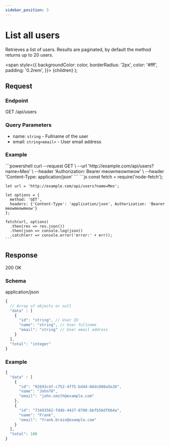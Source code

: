 ```yaml
---
sidebar_position: 3
---
```


# List all users

Retrieves a list of users. Results are paginated, by default the method returns up to 20 users.

  <span
    style={{
      backgroundColor: color,
      borderRadius: '2px',
      color: '#fff',
      padding: '0.2rem',
    }}>
    {children}
  </span>
);

## Request

### Endpoint

<Highlight color="#61affe">GET</Highlight> /api/users

### Query Parameters

- name: `string` - Fullname of the user
- email: `string<email>` - User email address


### Example

<Tabs>
  <TabItem value="cURL" label="cURL" default>
    ```powershell
    curl --request GET \
  --url 'http://example.com/api/users?name=Meo' \
  --header 'Authorization: Bearer meowmeowmeow' \
  --header 'Content-Type: application/json'
    ```
  </TabItem>
  <TabItem value="Node.js" label="Node.js">
    ```js
    const fetch = require('node-fetch');

    let url = 'http://example.com/api/users?name=Meo';

    let options = {
      method: 'GET',
      headers: {'Content-Type': 'application/json', Authorization: 'Bearer meowmeowmeow'}
    };

    fetch(url, options)
      .then(res => res.json())
      .then(json => console.log(json))
      .catch(err => console.error('error:' + err));
    ```
  </TabItem>
</Tabs>

## Response
<Highlight color="#49cc90">200</Highlight> OK

### Schema
application/json
```js
{
  // Array of objects or null
  "data" : [
    {
      "id": "string", // User ID
      "name": "string", // User fullname
      "email": "string" // User email address
    }
  ],
  "total": "integer"
}
```

### Example

```js
{
  "data" : [
    {
      "id": "92693c4f-c752-4f75-bd44-68dc088a5e26",
      "name": "John78",
      "email": "john.smith@example.com"
    },
    {
      "id": "73493562-fd4b-4427-8700-bbfb56df664a",
      "name": "Frank",
      "email": "frank.brain@example.com"
    }
  ],
  "total": 100
}
```